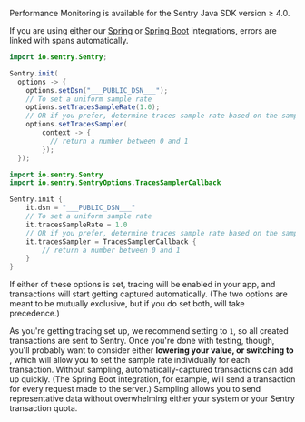 Performance Monitoring is available for the Sentry Java SDK version ≥ 4.0.

<Note>

If you are using either our [Spring](/platforms/java/guides/spring/performance/) or [Spring Boot](/platforms/java/guides/spring-boot/performance/) integrations, errors are linked with spans automatically.

</Note>

```java {tabTitle:Java}
import io.sentry.Sentry;

Sentry.init(
  options -> {
    options.setDsn("___PUBLIC_DSN___");
    // To set a uniform sample rate
    options.setTracesSampleRate(1.0);
    // OR if you prefer, determine traces sample rate based on the sampling context
    options.setTracesSampler(
        context -> {
          // return a number between 0 and 1
        });
  });
```

```kotlin {tabTitle:Kotlin}
import io.sentry.Sentry
import io.sentry.SentryOptions.TracesSamplerCallback

Sentry.init {
    it.dsn = "___PUBLIC_DSN___"
    // To set a uniform sample rate
    it.tracesSampleRate = 1.0
    // OR if you prefer, determine traces sample rate based on the sampling context
    it.tracesSampler = TracesSamplerCallback {
        // return a number between 0 and 1
    }
}
```

If either of these options is set, tracing will be enabled in your app, and transactions will start getting captured automatically. (The two options are meant to be mutually exclusive, but if you do set both, <PlatformIdentifier name="traces-sampler" /> will take precedence.)

As you're getting tracing set up, we recommend setting <PlatformIdentifier name="traces-sample-rate" /> to `1`, so all created transactions are sent to Sentry. Once you're done with testing, though, you'll probably want to consider either **lowering your <PlatformIdentifier name="traces-sample-rate" /> value, or switching to <PlatformIdentifier name="traces-sampler" />**, which will allow you to set the sample rate individually for each transaction. Without sampling, automatically-captured transactions can add up quickly. (The Spring Boot integration, for example, will send a transaction for every request made to the server.) Sampling allows you to send representative data without overwhelming either your system or your Sentry transaction quota.
